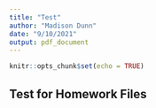 ```yaml
---
title: "Test"
author: "Madison Dunn"
date: "9/10/2021"
output: pdf_document
---
```


```r
knitr::opts_chunk$set(echo = TRUE)
```

## Test for Homework Files